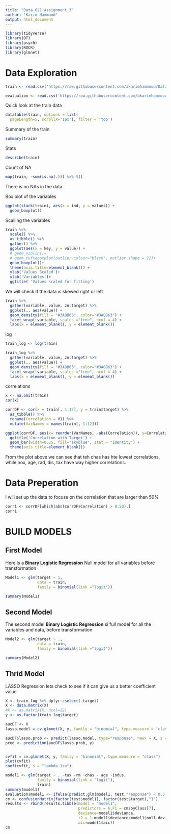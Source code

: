 ```yaml
---
title: "Data_621_Assignment_3"
author: "Karim Hammoud"
output: html_document
---
```

```r
library(tidyverse)
library(DT)
library(psych)
library(ROCR)
library(glmnet)
```
# Data Exploration
```r
train <- read.csv('https://raw.githubusercontent.com/akarimhammoud/Data_621/main/Assignment_3/data/crime-training-data_modified.csv')

evaluation <- read.csv('https://raw.githubusercontent.com/akarimhammoud/Data_621/main/Assignment_3/data/crime-evaluation-data_modified.csv')
```

Quick look at the train data
```r
datatable(train, options = list(
  pageLength=5, scrollX='1px'), filter = 'top')
```

Summary of the train 
```r
summary(train)
```

Stats
```r
describe(train)
```

Count of NA
```r
map(train, ~sum(is.na(.))) %>% t()
```
There is no NAs in the data.

Box plot of the variables
```r
ggplot(stack(train), aes(x = ind, y = values)) + 
  geom_boxplot()
```
Scalling the variables
```r
train %>% 
  scale() %>% 
  as_tibble() %>% 
  gather() %>% 
  ggplot(aes(x = key, y = value)) +
  # geom_violin()+
  # geom_tufteboxplot(outlier.colour="black", outlier.shape = 22)+
  geom_boxplot()+
  theme(axis.title=element_blank()) +
  ylab('Values Scaled')+
  xlab('Variables')+
  ggtitle( 'Values scaled for fitting')

```

We will check if the data is skewed right or left
```r
train %>% 
  gather(variable, value, zn:target) %>%
  ggplot(., aes(value)) + 
  geom_density(fill = "#3A8B63", color="#3A8B63") + 
  facet_wrap(~variable, scales ="free", ncol = 4) +
  labs(x = element_blank(), y = element_blank())
```
log
```r
train_log <- log(train)

train_log %>% 
  gather(variable, value, zn:target) %>%
  ggplot(., aes(value)) + 
  geom_density(fill = "#3A8B63", color="#3A8B63") + 
  facet_wrap(~variable, scales ="free", ncol = 4) +
  labs(x = element_blank(), y = element_blank())
```


correlations
```r
x <- na.omit(train)
cor(x)
```




```r
corrDF <- cor(x = train[, 1:12], y = train$target) %>% 
  as_tibble() %>% 
  rename(Correlation = V1) %>% 
  mutate(VarNames = names(train[, 1:12]))

ggplot(corrDF, aes(x= reorder(VarNames, -abs(Correlation)), y=Correlation)) +
  ggtitle('Correlation with Target') +
  geom_bar(width=0.25, fill="skyblue", stat = "identity") +
  theme(axis.title=element_blank())
```
From the plot above we can see that teh chas has hte lowest correlations, while nox, age, rad, dis, tax have way higher correlations.

# Data Preperation

I will set up the data to focuse on the correlation that are larger than 50%

```r
corr1 <- corrDF[which(abs(corrDF$Correlation) > 0.50),]
corr1
```
# BUILD MODELS

## First Model

Here is a **Binary Logistic Regression** Null model for all variables before transformation

```r
Model1 <- glm(target ~ 1, 
              data = train, 
              family = binomial(link ="logit"))

summary(Model1)
```

## Second Model

The second model **Binary Logistic Regression** si full model for all the variables and data, before transformation

```r

Model2 <- glm(target ~ ., 
              data = train, 
              family = binomial(link ="logit"))

summary(Model2)

```



## Thrid Model

LASSO Regression lets check to see if it can give us a better coefficient value.

```r
X <- train_log %>% dplyr::select(-target)
X <- data.matrix(X)
#X <- as.matrix(X, ncol=12)
y <- as.factor(train_log$target)

aucDF <- X
lasso.model = cv.glmnet(X, y, family = "binomial", type.measure = 'class')

aucDF$lasso.prob <- predict(lasso.model, type="response", newx = X, s = 'lambda.1se')
pred <- prediction(aucDF$lasso.prob, y)


cvfit = cv.glmnet(X, y, family = "binomial", type.measure = "class")
plot(cvfit)
coef(cvfit, s = "lambda.1se")
```


```r
model1 <- glm(target ~ . -tax -rm -chas - age -indus, 
              family = binomial(link = "logit"), 
              train)
summary(model1)
evaluation$model1 <- ifelse(predict.glm(model1, test,"response") < 0.5, 0, 1)
cm <- confusionMatrix(factor(test$model1), factor(test$target),"1")
results <- rbind(results,tibble(model = "model1",
                                predictors = 6,F1 = cm$byClass[7],
                                deviance=model1$deviance, 
                                r2 = 1-model1$deviance/model1$null.deviance,
                                aic=model1$aic))
cm
```
